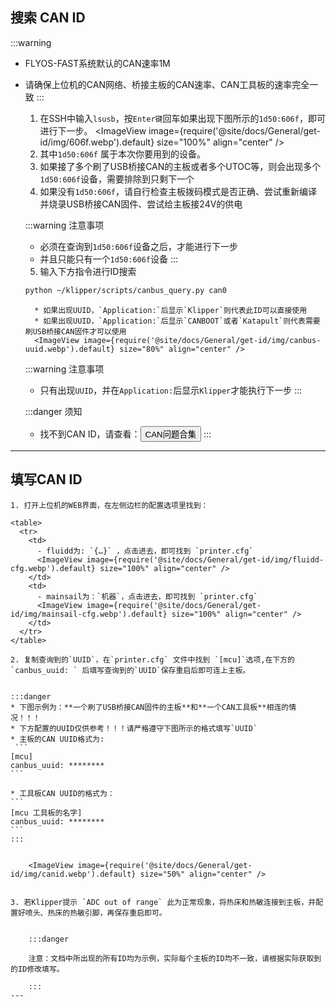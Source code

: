 
## 搜索 CAN ID

:::warning
* FLYOS-FAST系统默认的CAN速率1M
* 请确保上位机的CAN网络、桥接主板的CAN速率、CAN工具板的速率完全一致
:::

    1. 在SSH中输入`lsusb`，按`Enter键`回车如果出现下图所示的`1d50:606f`，即可进行下一步。
    <ImageView image={require('@site/docs/General/get-id/img/606f.webp').default} size="100%" align="center" />
    2. 其中`1d50:606f` 属于本次你要用到的设备。
    3. 如果接了多个刷了USB桥接CAN的主板或者多个UTOC等，则会出现多个`1d50:606f`设备，需要排除到只剩下一个
    4. 如果没有`1d50:606f`，请自行检查主板拨码模式是否正确、尝试重新编译并烧录USB桥接CAN固件、尝试给主板接24V的供电

    :::warning 注意事项
    - 必须在查询到`1d50:606f`设备之后，才能进行下一步
    - 并且只能只有一个`1d50:606f`设备
    :::

    5. 输入下方指令进行ID搜索
    ```bash
    python ~/klipper/scripts/canbus_query.py can0
    ```
        * 如果出现UUID，`Application:`后显示`Klipper`则代表此ID可以直接使用
        * 如果出现UUID，`Application:`后显示`CANBOOT`或者`Katapult`则代表需要刷USB桥接CAN固件才可以使用
        <ImageView image={require('@site/docs/General/get-id/img/canbus-uuid.webp').default} size="80%" align="center" />

    :::warning 注意事项
    - 只有出现`UUID`，并在`Application:`后显示`Klipper`才能执行下一步
    :::

    :::danger 须知
    * 找不到CAN ID，请查看：<Button variant="contained" disableElevation component="a" rel="noopener" href="/docs/DebugDoc/faq/klipper_can">CAN问题合集</Button>
    :::
---

## 填写CAN ID

    1. 打开上位机的WEB界面，在左侧边栏的配置选项里找到：

    <table>
      <tr>
        <td>
          - fluidd为: `{…}` ，点击进去，即可找到 `printer.cfg`
          <ImageView image={require('@site/docs/General/get-id/img/fluidd-cfg.webp').default} size="100%" align="center" />
        </td>
        <td>
          - mainsail为：`机器`，点击进去，即可找到 `printer.cfg`
          <ImageView image={require('@site/docs/General/get-id/img/mainsail-cfg.webp').default} size="100%" align="center" />
        </td>
      </tr>
    </table>

    2. 复制查询到的`UUID`，在`printer.cfg` 文件中找到 `[mcu]`选项,在下方的 `canbus_uuid: ` 后填写查询到的`UUID`保存重启后即可连上主板。


    :::danger
    * 下图示例为：**一个刷了USB桥接CAN固件的主板**和**一个CAN工具板**相连的情况！！！
    * 下方配置的UUID仅供参考！！！请严格遵守下图所示的格式填写`UUID`
    * 主板的CAN UUID格式为:
     ```
    [mcu]  
    canbus_uuid: ********
    ```

    * 工具板CAN UUID的格式为：  
    ```
    [mcu 工具板的名字]  
    canbus_uuid: ********
    ```    
    :::


        <ImageView image={require('@site/docs/General/get-id/img/canid.webp').default} size="50%" align="center" />


    3. 若Klipper提示 `ADC out of range` 此为正常现象，将热床和热敏连接到主板，并配置好喷头、热床的热敏引脚，再保存重启即可。


        :::danger

        注意：文档中所出现的所有ID均为示例，实际每个主板的ID均不一致，请根据实际获取到的ID修改填写。

        :::
    ---